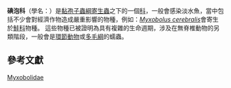 {{Automatic taxobox
| image = Mspinacurvatura.jpg
| image_caption = ''[[Myxobolus_spinacurvatura|Myxobolus spinacurvatura]]'', a species of Myxobolidae (<small>''[[Myxobolus|Myxobolus]]''</small>)
| parent_authority = Kudo, 1919<ref name=I>Kudo, R. (1919). Studies on Myxosporidia. A synopsis of genera and species of Myxosporidia. ''Illinois Biological Monographs'', 5.</ref>
| taxon = Myxobolidae
| authority = Thélohan, 1892<ref name=II>Thélohan, P. (1892). Observation sur les myxosporidies et éssai de classification de ces organismes. ''Bulletin de la Société Philomatique de Paris'', 4, 165–178.</ref>
}}
'''碘泡科'''（學名：{{lang|la|'''Myxobolidae'''}}）是[[黏孢子蟲綱|黏孢子蟲綱]][[寄生蟲|寄生蟲]]之下的一個[[科_(生物)|科]]，一般會感染淡水魚，當中包括不少會對經濟作物造成嚴重影響的物種，例如：''[[Myxobolus_cerebralis|Myxobolus cerebralis]]''會寄生於[[鮭科|鮭科]]物種。
這些物種已被證明為具有複雜的生命週期，涉及在無脊椎動物的另類階段，一般會是[[環節動物|環節動物]]或[[多毛綱|多毛綱]]的蠕蟲。

==參考文獻==
{{reflist}}
{{Taxonbar|from=Q6949360}}

[[Category:碘泡科|Myxobolidae]]


{{Microbiology-stub}}
{{Parasite-stub}}